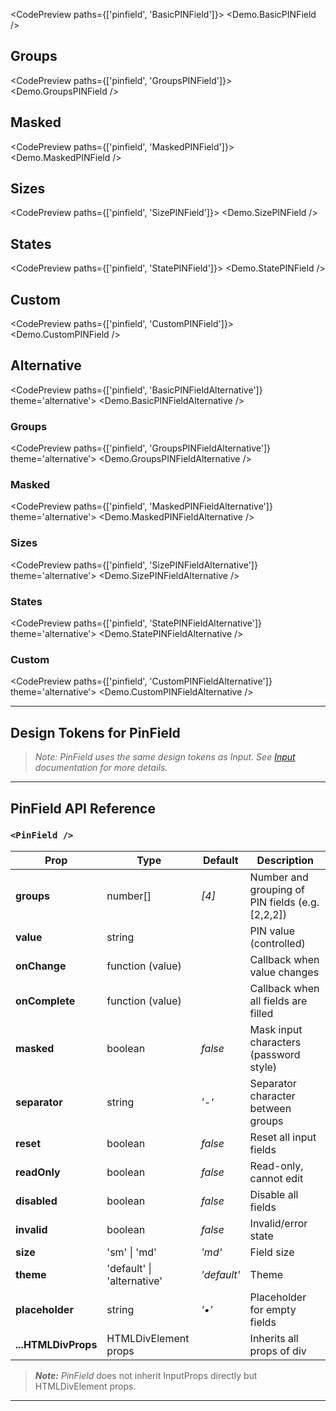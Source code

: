 
<CodePreview paths={['pinfield', 'BasicPINField']}>
  <Demo.BasicPINField />
</CodePreview>

## Groups

<CodePreview paths={['pinfield', 'GroupsPINField']}>
  <Demo.GroupsPINField />
</CodePreview>

## Masked

<CodePreview paths={['pinfield', 'MaskedPINField']}>
  <Demo.MaskedPINField />
</CodePreview>

## Sizes

<CodePreview paths={['pinfield', 'SizePINField']}>
  <Demo.SizePINField />
</CodePreview>

## States

<CodePreview paths={['pinfield', 'StatePINField']}>
  <Demo.StatePINField />
</CodePreview>

## Custom

<CodePreview paths={['pinfield', 'CustomPINField']}>
  <Demo.CustomPINField />
</CodePreview>

## Alternative

<CodePreview paths={['pinfield', 'BasicPINFieldAlternative']} theme='alternative'>
  <Demo.BasicPINFieldAlternative />
</CodePreview>

### Groups

<CodePreview paths={['pinfield', 'GroupsPINFieldAlternative']} theme='alternative'>
  <Demo.GroupsPINFieldAlternative />
</CodePreview>

### Masked

<CodePreview paths={['pinfield', 'MaskedPINFieldAlternative']} theme='alternative'>
  <Demo.MaskedPINFieldAlternative />
</CodePreview>

### Sizes

<CodePreview paths={['pinfield', 'SizePINFieldAlternative']} theme='alternative'>
  <Demo.SizePINFieldAlternative />
</CodePreview>

### States

<CodePreview paths={['pinfield', 'StatePINFieldAlternative']} theme='alternative'>
  <Demo.StatePINFieldAlternative />
</CodePreview>

### Custom

<CodePreview paths={['pinfield', 'CustomPINFieldAlternative']} theme='alternative'>
  <Demo.CustomPINFieldAlternative />
</CodePreview>

---

## Design Tokens for PinField

> _Note: PinField uses the same design tokens as Input. See [Input](../base-input/dev) documentation for more details._

---

## PinField API Reference

### `<PinField />`

| **Prop**            | **Type**                   | **Default** | **Description**                                  |
| ------------------- | -------------------------- | ----------- | ------------------------------------------------ |
| **groups**          | number[]                   | _[4]_       | Number and grouping of PIN fields (e.g. [2,2,2]) |
| **value**           | string                     |             | PIN value (controlled)                           |
| **onChange**        | function (value)           |             | Callback when value changes                      |
| **onComplete**      | function (value)           |             | Callback when all fields are filled              |
| **masked**          | boolean                    | _false_     | Mask input characters (password style)           |
| **separator**       | string                     | _'-'_       | Separator character between groups               |
| **reset**           | boolean                    | _false_     | Reset all input fields                           |
| **readOnly**        | boolean                    | _false_     | Read-only, cannot edit                           |
| **disabled**        | boolean                    | _false_     | Disable all fields                               |
| **invalid**         | boolean                    | _false_     | Invalid/error state                              |
| **size**            | 'sm' \| 'md'               | _'md'_      | Field size                                       |
| **theme**           | 'default' \| 'alternative' | _'default'_ | Theme                                            |
| **placeholder**     | string                     | _'•'_       | Placeholder for empty fields                     |
| **...HTMLDivProps** | HTMLDivElement props       |             | Inherits all props of div                        |

> **_Note:_** _PinField_ does not inherit InputProps directly but HTMLDivElement props.

---
